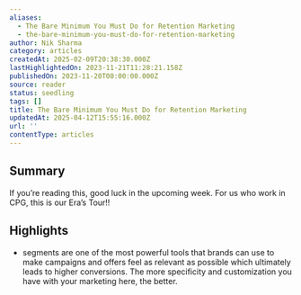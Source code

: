 ```yaml
---
aliases:
  - The Bare Minimum You Must Do for Retention Marketing
  - the-bare-minimum-you-must-do-for-retention-marketing
author: Nik Sharma
category: articles
createdAt: 2025-02-09T20:38:30.000Z
lastHighlightedOn: 2023-11-21T11:28:21.158Z
publishedOn: 2023-11-20T00:00:00.000Z
source: reader
status: seedling
tags: []
title: The Bare Minimum You Must Do for Retention Marketing
updatedAt: 2025-04-12T15:55:16.000Z
url: ''
contentType: articles
---
```

## Summary

If you’re reading this, good luck in the upcoming week. For us who work in CPG, this is our Era’s Tour!!

## Highlights

- segments are one of the most powerful tools that brands can use to make campaigns and offers feel as relevant as possible which ultimately leads to higher conversions. The more specificity and customization you have with your marketing here, the better.
